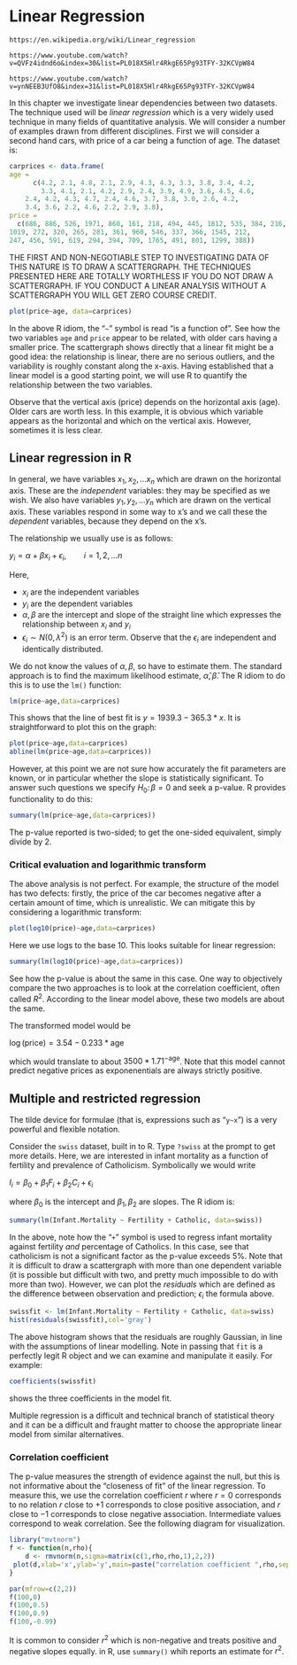 # Linear Regression {#linreg}

```
https://en.wikipedia.org/wiki/Linear_regression
```

```
https://www.youtube.com/watch?v=QVFz4idnd6o&index=30&list=PL018X5Hlr4RkgE65Pg93TFY-32KCVpW84
```

```
https://www.youtube.com/watch?v=ynNEEB3UfO8&index=31&list=PL018X5Hlr4RkgE65Pg93TFY-32KCVpW84
```

In this chapter we investigate linear dependencies between two
datasets.  The technique used will be *linear regression* which is a
very widely used technique in many fields of quantitative analysis.
We will consider a number of examples drawn from different
disciplines.  First we will consider a second hand cars, with price of
a car being a function of age.  The dataset is:

```r
carprices <- data.frame(
age =
      c(4.2, 2.1, 4.8, 2.1, 2.9, 4.3, 4.3, 3.3, 3.8, 3.4, 4.2,
        3.3, 4.1, 2.1, 4.2, 2.9, 2.4, 3.9, 4.9, 3.6, 4.5, 4.6,
	2.4, 4.2, 4.3, 4.7, 2.4, 4.6, 3.7, 3.8, 3.0, 2.6, 4.2,
	3.4, 3.6, 2.2, 4.6, 2.2, 2.9, 3.8),
price =
  c(686, 886, 526, 1971, 860, 161, 218, 494, 445, 1812, 535, 384, 216, 903, 314, 569, 
1019, 272, 320, 265, 281, 361, 960, 546, 337, 366, 1545, 212, 
247, 456, 591, 619, 294, 394, 709, 1765, 491, 801, 1299, 388))
```

THE FIRST AND NON-NEGOTIABLE STEP TO INVESTIGATING DATA OF THIS NATURE
IS TO DRAW A SCATTERGRAPH.  THE TECHNIQUES PRESENTED HERE ARE TOTALLY
WORTHLESS IF YOU DO NOT DRAW A SCATTERGRAPH.  IF YOU CONDUCT A LINEAR
ANALYSIS WITHOUT A SCATTERGRAPH YOU WILL GET ZERO COURSE CREDIT.


```r
plot(price~age, data=carprices)
```

In the above R idiom, the "`~`" symbol is read "is a function of".
See how the two variables `age` and `price` appear to be related, with
older cars having a smaller price.  The scattergraph shows directly
that a linear fit might be a good idea: the relationship is linear,
there are no serious outliers, and the variability is roughly constant
along the x-axis.  Having established that a linear model is a good
starting point, we will use R to quantify the relationship between the
two variables.

Observe that the vertical axis (price) depends on the horizontal axis
(age).  Older cars are worth less.  In this example, it is obvious
which variable appears as the horizontal and which on the vertical
axis.  However, sometimes it is less clear.

## Linear regression in R

In general, we have variables $x_1,x_2,\ldots x_n$ which are drawn on
the horizontal axis.  These are the *independent* variables: they may
be specified as we wish.  We also have variables $y_1,y_2,\ldots y_n$
which are drawn on the vertical axis.  These variables respond in some
way to x's and we call these the *dependent* variables, because they
depend on the x's.

The relationship we usually use is as follows:

$y_i=\alpha + \beta x_i + \epsilon_i,\qquad i=1,2,\ldots n$

Here,

* $x_i$ are the independent variables
* $y_i$ are the dependent variables
* $\alpha,\beta$ are the intercept and slope of the straight line which expresses the relationship  between $x_i$ and $y_i$
* $\epsilon_i\sim N(0,\lambda^2)$ is an error term.  Observe that the $\epsilon_i$ are independent and identically distributed.

We do not know the values of $\alpha,\beta$, so have to estimate them.
The standard approach is to find the maximum likelihood estimate,
$\hat{\alpha},\hat{\beta}$.  The R idiom to do this is to use the
`lm()` function:

```r
lm(price~age,data=carprices)
```

This shows that the line of best fit is $y=1939.3-365.3*x$.  It is
straightforward to plot this on the graph:

```r
plot(price~age,data=carprices)
abline(lm(price~age,data=carprices))
```

However, at this point we are not sure how accurately the fit
parameters are known, or in particular whether the slope is
statistically significant.  To answer such questions we specify
$H_0\colon\beta=0$ and seek a p-value.  R provides functionality to do
this:

```r
summary(lm(price~age,data=carprices))
```

The p-value reported is two-sided; to get the one-sided equivalent,
simply divide by 2.


### Critical evaluation and logarithmic transform

The above analysis is not perfect.  For example, the structure of the
model has two defects: firstly, the price of the car becomes negative
after a certain amount of time, which is unrealistic.  We can mitigate
this by considering a logarithmic transform:

```r
plot(log10(price)~age,data=carprices)
```

Here we use logs to the base 10.  This looks suitable for linear regression:

```r
summary(lm(log10(price)~age,data=carprices))
```

See how the p-value is about the same in this case.  One way to
objectively compare the two approaches is to look at the correlation
coefficient, often called $R^2$.  According to the linear model above,
these two models are about the same.

The transformed model would be

$\log(\mathrm{price}) = 3.54 - 0.233*\mathrm{age}$

which would translate to about $3500*1.71^{-\mathrm{age}}$.  Note that
this model cannot predict negative prices as exponenentials are always
strictly positive.


## Multiple and restricted regression

The tilde device for formulae (that is, expressions such as
"`y~x`") is a very powerful and flexible notation.

Consider the `swiss` dataset, built in to R.  Type `?swiss` at
the prompt to get more details.  Here, we are interested in infant
mortality as a function of fertility and prevalence of Catholicism.
Symbolically we would write

$I_i = \beta_0 + \beta_1 F_i + \beta_2 C_i + \epsilon_i$

where $\beta_0$ is the intercept and $\beta_1,\beta_2$ are slopes.
The R idiom is:

```r
summary(lm(Infant.Mortality ~ Fertility + Catholic, data=swiss))
```

In the above, note how the "`+`" symbol is used to regress infant
mortality against fertility *and* percentage of Catholics.  In this
case, see that catholicism is not a significant factor as the p-value
exceeds 5\%.  Note that it is difficult to draw a scattergraph with
more than one dependent variable (it is possible but difficult with
two, and pretty much impossible to do with more than two).  However,
we can plot the *residuals* which are defined as the difference
between observation and prediction; $\epsilon_i$ the formula above.

```r
swissfit <- lm(Infant.Mortality ~ Fertility + Catholic, data=swiss)
hist(residuals(swissfit),col='gray')
```

The above histogram shows that the residuals are roughly Gaussian, in
line with the assumptions of linear modelling.  Note in passing that
`fit` is a perfectly legit R object and we can examine and
manipulate it easily.  For example:

```r
coefficients(swissfit)
```

shows the three coefficients in the model fit.

Multiple regression is a difficult and technical branch of statistical
theory and it can be a difficult and fraught matter to choose the
appropriate linear model from similar alternatives.


### Correlation coefficient

The p-value measures the strength of evidence against the null, but
this is not informative about the "closeness of fit" of the linear
regression.  To measure this, we use the correlation coefficient $r$
where $r=0$ corresponds to no relation $r$ close to $+1$ corresponds
to close positive association, and $r$ close to $-1$ corresponds to
close negative association.  Intermediate values correspond to weak
correlation.  See the following diagram for visualization.

```r
library("mvtnorm")
f <- function(n,rho){
    d <- rmvnorm(n,sigma=matrix(c(1,rho,rho,1),2,2))
 plot(d,xlab='x',ylab='y',main=paste("correlation coefficient ",rho,sep=""))
}

par(mfrow=c(2,2))
f(100,0)
f(100,0.5)
f(100,0.9)
f(100,-0.99)
```

It is common to consider $r^2$ which is non-negative and treats
positive and negative slopes equally.  in R, use `summary()` whih
reports an estimate for $r^2$.